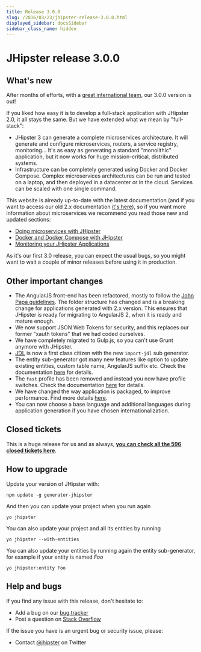 ```yaml
---
title: Release 3.0.0
slug: /2016/03/23/jhipster-release-3.0.0.html
displayed_sidebar: docsSidebar
sidebar_class_name: hidden
---
```


JHipster release 3.0.0
==================

What's new
----------

After months of efforts, with a [great international team](/team/), our 3.0.0 version is out!

If you liked how easy it is to develop a full-stack application with JHipster 2.0, it all stays the same. But we have extended what we mean by "full-stack":

- JHipster 3 can generate a complete microservices architecture. It will generate and configure microservices, routers, a service registry, monitoring... It's as easy as generating a standard "monolithic" application, but it now works for huge mission-critical, distributed systems.
- Infrastructure can be completely generated using Docker and Docker Compose. Complex microservices architectures can be run and tested on a laptop, and then deployed in a datacenter or in the cloud. Services can be scaled with one single command.

This website is already up-to-date with the latest documentation (and if you want to access our old 2.x documentation [it's here](/documentation-archive/)), so if you want more information about microservices we recommend you read those new and updated sections:

- [Doing microservices with JHipster](/microservices-architecture/)
- [Docker and Docker Compose with JHipster](/docker-compose/)
- [Monitoring your JHipster Applications](/monitoring/)

As it's our first 3.0 release, you can expect the usual bugs, so you might want to wait a couple of minor releases before using it in production.

Other important changes
------------

- The AngularJS front-end has been refactored, mostly to follow the [John Papa guidelines](https://github.com/johnpapa/angular-styleguide/blob/master/a1/README.md). The folder structure has changed and is a breaking change for applications generated with 2.x version. This ensures that JHipster is ready for migrating to AngularJS 2, when it is ready and mature enough.
- We now support JSON Web Tokens for security, and this replaces our former "xauth tokens" that we had coded ourselves.
- We have completely migrated to Gulp.js, so you can't use Grunt anymore with JHipster.
- [JDL](/jdl/intro/) is now a first class citizen with the new `import-jdl` sub generator.
- The entity sub-generator got many new features like option to update existing entities, custom table name, AngularJS suffix etc. Check the documentation [here](/creating-an-entity/) for details.
- The `fast` profile has been removed and instead you now have profile switches. Check the documentation [here](/profiles/) for details.
- We have changed the way application is packaged, to improve performance. Find more details [here](/production/).
- You can now choose a base language and additional languages during application generation if you have chosen internationalization.

Closed tickets
------------
This is a huge release for us and as always, __[you can check all the 596 closed tickets here](https://github.com/jhipster/generator-jhipster/issues?q=milestone%3A3.0.0+is%3Aclosed)__.

How to upgrade
------------

Update your version of JHipster with:

```
npm update -g generator-jhipster
```

And then you can update your project when you run again

```
yo jhipster
```

You can also update your project and all its entities by running

```
yo jhipster --with-entities
```

You can also update your entities by running again the entity sub-generator, for example if your entity is named _Foo_

```
yo jhipster:entity Foo
```

Help and bugs
--------------

If you find any issue with this release, don't hesitate to:

- Add a bug on our [bug tracker](https://github.com/jhipster/generator-jhipster/issues?state=open)
- Post a question on [Stack Overflow](http://stackoverflow.com/tags/jhipster/info)

If the issue you have is an urgent bug or security issue, please:

- Contact [@jhipster](https://twitter.com/jhipster) on Twitter
